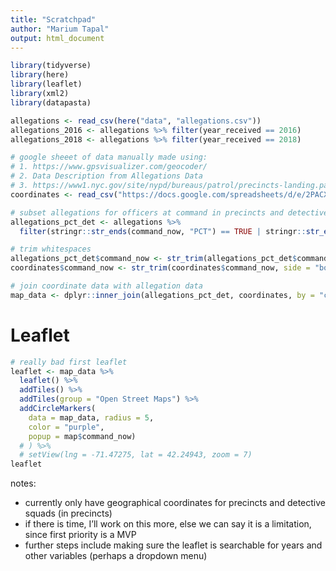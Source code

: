 ```yaml
---
title: "Scratchpad"
author: "Marium Tapal"
output: html_document
---
```


```r
library(tidyverse)
library(here)
library(leaflet)
library(xml2)
library(datapasta)
```

```r
allegations <- read_csv(here("data", "allegations.csv"))
allegations_2016 <- allegations %>% filter(year_received == 2016)
allegations_2018 <- allegations %>% filter(year_received == 2018)

# google sheeet of data manually made using:
# 1. https://www.gpsvisualizer.com/geocoder/
# 2. Data Description from Allegations Data
# 3. https://www1.nyc.gov/site/nypd/bureaus/patrol/precincts-landing.page
coordinates <- read_csv("https://docs.google.com/spreadsheets/d/e/2PACX-1vQ8xw99f6gzPHNvINFt5THA4NrungmyCxGhKAUiRF57q7o1anelmhcgFu-1Dkm3wwqYv3kLi4hSF7Wl/pub?output=csv")
```

```r
# subset allegations for officers at command in precincts and detective squads
allegations_pct_det <- allegations %>% 
  filter(stringr::str_ends(command_now, "PCT") == TRUE | stringr::str_ends(command_now, "DET") == TRUE)

# trim whitespaces
allegations_pct_det$command_now <- str_trim(allegations_pct_det$command_now, side = "both")
coordinates$command_now <- str_trim(coordinates$command_now, side = "both")

# join coordinate data with allegation data
map_data <- dplyr::inner_join(allegations_pct_det, coordinates, by = "command_now")
```

# Leaflet
```r
# really bad first leaflet
leaflet <- map_data %>%
  leaflet() %>%
  addTiles() %>%
  addTiles(group = "Open Street Maps") %>%
  addCircleMarkers(
    data = map_data, radius = 5,
    color = "purple",
    popup = map$command_now)
  # ) %>%
  # setView(lng = -71.47275, lat = 42.24943, zoom = 7)
leaflet
```

notes:

- currently only have geographical coordinates for precincts and detective squads (in precincts)
- if there is time, I'll work on this more, else we can say it is a limitation, since first priority is a MVP
- further steps include making sure the leaflet is searchable for years and other variables (perhaps a dropdown menu)
